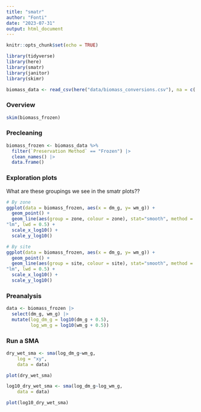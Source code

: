 ```yaml
---
title: "smatr"
author: "Fonti"
date: "2023-07-31"
output: html_document
---
```


```r
knitr::opts_chunk$set(echo = TRUE)

library(tidyverse)
library(here)
library(smatr)
library(janitor)
library(skimr)
```

```r
biomass_data <- read_csv(here("data/biomass_conversions.csv"), na = c('#DIV/0!', 'NA'))
```

### Overview

```r
skim(biomass_frozen)
```

### Precleaning

```r
biomass_frozen <- biomass_data %>%
  filter(`Preservation Method` == "Frozen") |> 
  clean_names() |> 
  data.frame()
```

### Exploration plots

What are these groupings we see in the smatr plots??

```r
# By zone
ggplot(data = biomass_frozen, aes(x = dm_g, y= wm_g)) +
  geom_point() + 
  geom_line(aes(group = zone, colour = zone), stat="smooth", method =
"lm", lwd = 0.5) + 
  scale_x_log10() +
  scale_y_log10() 

# By site
ggplot(data = biomass_frozen, aes(x = dm_g, y= wm_g)) +
  geom_point() + 
  geom_line(aes(group = site, colour = site), stat="smooth", method =
"lm", lwd = 0.5) + 
  scale_x_log10() +
  scale_y_log10() 
```

### Preanalysis

```r
data <- biomass_frozen |> 
  select(dm_g, wm_g) |> 
  mutate(log_dm_g = log10(dm_g + 0.5),
         log_wm_g = log10(wm_g + 0.5))
```

### Run a SMA

```r
dry_wet_sma <- sma(log_dm_g~wm_g, 
    log = "xy",
    data = data) 

plot(dry_wet_sma)

log10_dry_wet_sma <- sma(log_dm_g~log_wm_g, 
    data = data) 

plot(log10_dry_wet_sma)
```




